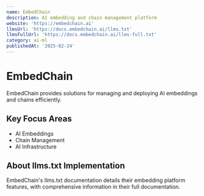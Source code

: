 ```yaml
---
name: EmbedChain
description: AI embedding and chain management platform
website: 'https://embedchain.ai'
llmsUrl: 'https://docs.embedchain.ai/llms.txt'
llmsFullUrl: 'https://docs.embedchain.ai/llms-full.txt'
category: ai-ml
publishedAt: '2025-02-24'
---
```


# EmbedChain

EmbedChain provides solutions for managing and deploying AI embeddings and chains efficiently.

## Key Focus Areas

- AI Embeddings
- Chain Management
- AI Infrastructure

## About llms.txt Implementation

EmbedChain's llms.txt documentation details their embedding platform features, with comprehensive information in their full documentation.
